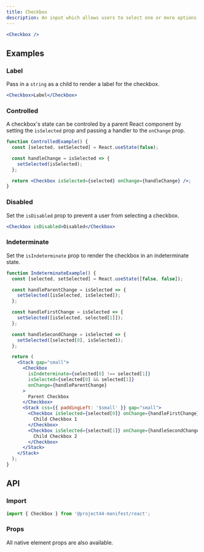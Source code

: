 ```yaml
---
title: Checkbox
description: An input which allows users to select one or more options from a list of options.
---
```


```jsx
<Checkbox />
```

## Examples

### Label

Pass in a `string` as a child to render a label for the checkbox.

```jsx
<Checkbox>Label</Checkbox>
```

### Controlled

A checkbox's state can be controled by a parent React component by setting the `isSelected` prop and passing a handler to the `onChange` prop.

```jsx
function ControlledExample() {
  const [selected, setSelected] = React.useState(false);

  const handleChange = isSelected => {
    setSelected(isSelected);
  };

  return <Checkbox isSelected={selected} onChange={handleChange} />;
}
```

### Disabled

Set the `isDisabled` prop to prevent a user from selecting a checkbox.

```jsx
<Checkbox isDisabled>Disabled</Checkbox>
```

### Indeterminate

Set the `isIndeterminate` prop to render the checkbox in an indeterminate state.

```jsx
function IndeterminateExample() {
  const [selected, setSelected] = React.useState([false, false]);

  const handleParentChange = isSelected => {
    setSelected([isSelected, isSelected]);
  };

  const handleFirstChange = isSelected => {
    setSelected([isSelected, selected[1]]);
  };

  const handleSecondChange = isSelected => {
    setSelected([selected[0], isSelected]);
  };

  return (
    <Stack gap="small">
      <Checkbox
        isIndeterminate={selected[0] !== selected[1]}
        isSelected={selected[0] && selected[1]}
        onChange={handleParentChange}
      >
        Parent Checkbox
      </Checkbox>
      <Stack css={{ paddingLeft: '$small' }} gap="small">
        <Checkbox isSelected={selected[0]} onChange={handleFirstChange}>
          Child Checkbox 1
        </Checkbox>
        <Checkbox isSelected={selected[1]} onChange={handleSecondChange}>
          Child Checkbox 2
        </Checkbox>
      </Stack>
    </Stack>
  );
}
```

## API

### Import

```js
import { Checkbox } from '@project44-manifest/react';
```

### Props

All native element props are also available.

<PropsTable of="Checkbox" />
